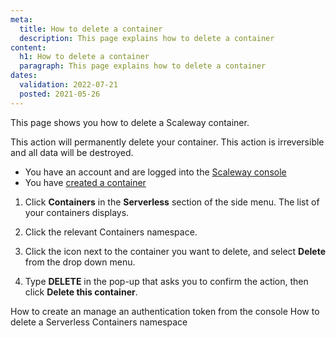 ```yaml
---
meta:
  title: How to delete a container
  description: This page explains how to delete a container
content:
  h1: How to delete a container
  paragraph: This page explains how to delete a container
dates:
  validation: 2022-07-21
  posted: 2021-05-26
---
```


This page shows you how to delete a Scaleway container.

<Message type="important">
  This action will permanently delete your container. This action is irreversible and all data will be destroyed.
</Message>

<Message type="requirement">

  - You have an account and are logged into the [Scaleway console](https://console.scaleway.com)
  - You have [created a container](/compute/containers/how-to/deploy-a-container/)

</Message>

1. Click **Containers** in the **Serverless** section of the side menu. The list of your containers displays.

2. Click the relevant Containers namespace.

2. Click the <Icon name="more" /> icon next to the container you want to delete, and select **Delete** from the drop down menu. 

3. Type **DELETE** in the pop-up that asks you to confirm the action, then click **Delete this container**.

<Navigation title="See Also">
  <PreviousButton to="/compute/containers/how-to/create-auth-token-from-console/">How to create an manage an authentication token from the console</PreviousButton>
  <NextButton to="/compute/containers/how-to/delete-a-containers-namespace/">How to delete a Serverless Containers namespace</NextButton>
</Navigation>
